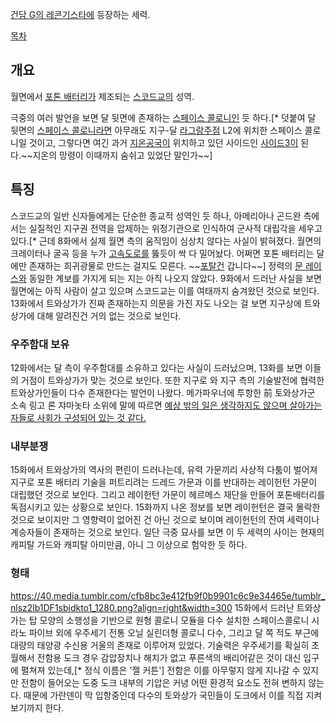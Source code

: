 [[건담 G의 레콘기스타]]에 등장하는 세력.

[[목차]]
== 개요 ==
월면에서 [[포톤 배터리]]가 제조되는 [[스코드교]]의 성역. 

극중의 여러 발언을 보면 달 뒷면에 존재하는 [[스페이스 콜로니]]인 듯 하다.[* 덧붙여 달 뒷면의 [[스페이스 콜로니]]라면 아무래도 지구-달 [[라그랑주점]] L2에 위치한 스페이스 콜로니일 것이고, 그렇다면 여긴 과거 [[지온공국]]이 위치하고 있던 사이드인 [[사이드3]]이 된다.~~지온의 망령이 이때까지 숨쉬고 있었단 말인가~~]
== 특징 ==
스코드교의 일반 신자들에게는 단순한 종교적 성역인 듯 하나, 아메리아나 곤드완 측에서는 실질적인 지구권 전역을 압제하는 위정기관으로 인식하여 군사적 대립각을 세우고 있다.[* 근데 8화에서 실제 월면 측의 움직임이 심상치 않다는 사실이 밝혀졌다. 월면의 크레이터나 굴곡 등을 누가 [[고속도로]]를 뚫듯이 싹 다 밀어놨다. 어쩌면 포톤 배터리는 달에만 존재하는 희귀광물로 만드는 걸지도 모른다. ~~[[포탈건]] 갑니다~~] 정력의 [[문 레이스]]와 동일한 계보를 가지게 되는 지는 아직 나오지 않았다. 9화에서 드러난 사실을 보면 월면에는 아직 사람이 살고 있으며 스코드교는 이를 여태까지 숨겨왔던 것으로 보인다. 13화에서 트와상가가 진짜 존재하는지 의문을 가진 자도 나오는 걸 보면 지구상에 트와상가에 대해 알려진건 거의 없는 것으로 보인다.
=== 우주함대 보유 ===
12화에서는 달 측이 우주함대를 소유하고 있다는 사실이 드러났으며, 13화를 보면 이들의 거점이 트와상가가 맞는 것으로 보인다. 또한 지구로 와 지구 측의 기술발전에 협력한 트와상가인들이 다수 존재한다는 발언이 나왔다. 메가파우너에 투항한 前 토와상가군 소속 링고 론 쟈마놋타 소위에 말에 따르면 [[PSYCHO-PASS|예상 밖의 일은 생각하지도 않으며 살아가는 자들로 사회가 구성되어 있는 것 같다.]]
=== 내부분쟁 ===
15화에서 트와상가의 역사의 편린이 드러나는데, 유력 가문끼리 사상적 다툼이 벌어져 지구로 포톤 배터리 기술을 퍼트리려는 드레드 가문과 이를 반대하는 레이헌턴 가문이 대립했던 것으로 보인다. 그리고 레이헌턴 가문이 헤르메스 재단을 만들어 포톤배터리를 독점시키고 있는 상황으로 보인다. 15화까지 나온 정보를 보면 레이헌턴은 결국 몰락한 것으로 보이지만 그 영향력이 없어진 건 아닌 것으로 보이며 레이헌턴의 잔여 세력이나 계승자들이 존재하는 것으로 보인다. 일단 극중 묘사를 보면 이 두 세력의 사이는 현재의 캐피탈 가드와 캐피탈 아미만큼, 아니 그 이상으로 험악한 듯 하다.
=== 형태 ===
https://40.media.tumblr.com/cfb8bc3e412fb9f0b9901c6c9e34465e/tumblr_nlsz2lb1DF1sbidkto1_1280.png?align=right&width=300
15화에서 드러난 트와상가는 탑 모양의 소행성을 기반으로 원형 콜로니 모듈을 다수 설치한 스페이스콜로니 시라노 파이브 외에 우주세기 전통 오닐 실린더형 콜로니 다수, 그리고 달 쪽 적도 부근에 대량의 태양광 수신용 거울의 존재로 이루어져 있었다. 기술력은 우주세기를 확실히 초월해서 전함용 도크 경우 감압장치나 해치가 없고 푸른색의 배리어같은 것이 대신 입구에 펼쳐져 있는데,[* 정식 이름은 '젤 커튼'] 전함은 이를 아무렇지 않게 지나갈 수 있지만 전함이 들어오는 도중 도크 내부의 기압은 커녕 어떤 환경적 요소도 전혀 변하지 않는다. 때문에 가란덴이 막 입항중인데 다수의 토와상가 국민들이 도크에서 이를 직접 지켜보기까지 한다.
